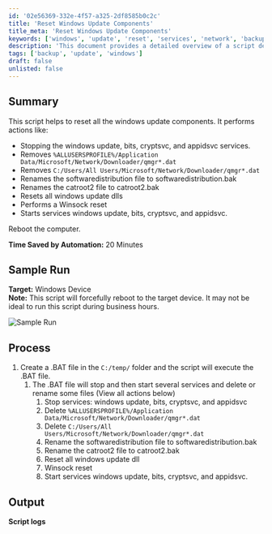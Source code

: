```yaml
---
id: '02e56369-332e-4f57-a325-2df8585b0c2c'
title: 'Reset Windows Update Components'
title_meta: 'Reset Windows Update Components'
keywords: ['windows', 'update', 'reset', 'services', 'network', 'backup']
description: 'This document provides a detailed overview of a script designed to reset all Windows Update components. It includes steps to stop necessary services, delete specific files, rename critical folders, reset DLLs, and perform a Winsock reset. The script aims to streamline the update process and save time by automating these tasks.'
tags: ['backup', 'update', 'windows']
draft: false
unlisted: false
---
```

## Summary

This script helps to reset all the windows update components. It performs actions like:
- Stopping the windows update, bits, cryptsvc, and appidsvc services.
- Removes `%ALLUSERSPROFILE%/Application Data/Microsoft/Network/Downloader/qmgr*.dat`
- Removes `C:/Users/All Users/Microsoft/Network/Downloader/qmgr*.dat`
- Renames the softwaredistribution file to softwaredistribution.bak
- Renames the catroot2 file to catroot2.bak
- Resets all windows update dlls
- Performs a Winsock reset
- Starts services windows update, bits, cryptsvc, and appidsvc.

Reboot the computer.

**Time Saved by Automation:** 20 Minutes

## Sample Run

**Target:** Windows Device  
**Note:** This script will forcefully reboot to the target device. It may not be ideal to run this script during business hours.

![Sample Run](../../../static/img/Patch-Error-Troubleshooting/image_1.png)

## Process

1. Create a .BAT file in the `C:/temp/` folder and the script will execute the .BAT file.
   1. The .BAT file will stop and then start several services and delete or rename some files (View all actions below)
      1. Stop services: windows update, bits, cryptsvc, and appidsvc
      2. Delete `%ALLUSERSPROFILE%/Application Data/Microsoft/Network/Downloader/qmgr*.dat`
      3. Delete `C:/Users/All Users/Microsoft/Network/Downloader/qmgr*.dat`
      4. Rename the softwaredistribution file to softwaredistribution.bak
      5. Rename the catroot2 file to catroot2.bak
      6. Reset all windows update dll
      7. Winsock reset
      8. Start services windows update, bits, cryptsvc, and appidsvc.

## Output

**Script logs**












